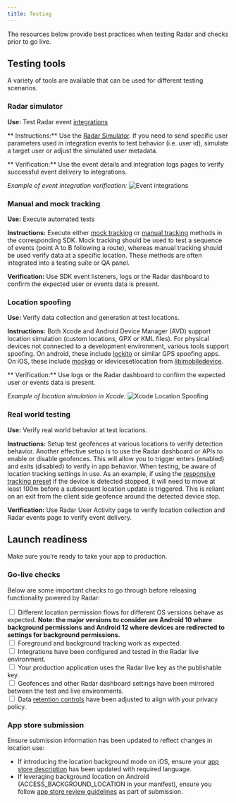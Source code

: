 ```yaml
---
title: Testing
---
```


The resources below provide best practices when testing Radar and checks prior to go live.

## Testing tools

A variety of tools are available that can be used for different testing scenarios.

### Radar simulator
**Use:** Test Radar event [integrations](/integrations)

** Instructions:**  Use the [Radar Simulator](/dashboard#simulator). If you need to send specific user parameters used in integration events to test behavior (i.e. user id), simulate a target user or adjust the simulated user metadata.

** Verification:**  Use the event details and integration logs pages to verify successful event delivery to integrations.

*Example of event integration verification:*
![Event integrations](/img/testing/event_integrations.png)

###  Manual and mock tracking
**Use:** Execute automated tests

**Instructions:**  Execute either [mock tracking](/sdk/ios#mock-tracking-for-testing) or [manual tracking](/sdk/ios#manual-tracking) methods in the corresponding SDK. Mock tracking should be used to test a sequence of events (point A to B following a route), whereas manual tracking should be used verify data at a specific location. These methods are often integrated into a testing suite or QA panel.

**Verification:**  Use SDK event listeners, logs or the Radar dashboard to confirm the expected user or events data is present.

### Location spoofing
**Use:** Verify data collection and generation at test locations.

**Instructions:** Both Xcode and Android Device Manager (AVD) support location simulation (custom locations, GPX or KML files).  For physical devices not connected to a development environment, various tools support spoofing. On android, these include [lockito](https://play.google.com/store/apps/details?id=fr.dvilleneuve.lockito) or similar GPS spoofing apps. On iOS, these include [mockgo](https://www.foneazy.com/mockgo-iphone-gps-spoofer/) or idevicesetlocation from [libimobiledevice](https://libimobiledevice.org/).

** Verification:**  Use logs or the Radar dashboard to confirm the expected user or events data is present.

*Example of location simulation in Xcode:*
![Xcode Location Spoofing](/img/testing/xcode_location_spoofing.png)

### Real world testing
**Use:** Verify real world behavior at test locations.

**Instructions:** Setup test geofences at various locations to verify detection behavior. Another effective setup is to use the Radar dashboard or APIs to enable or disable geofences. This will allow you to trigger enters (enabled) and exits (disabled) to verify in app behavior. When testing, be aware of location tracking settings in use. As an example, if using the [responsive tracking preset](/sdk/tracking#ios-presets) if the device is detected stopped, it will need to move at least 100m before a subsequent location update is triggered. This is reliant on an exit from the client side geofence around the detected device stop.

**Verification:** Use Radar User Activity page to verify location collection and Radar events page to verify event delivery.

## Launch readiness

Make sure you’re ready to take your app to production.

### Go-live checks

Below are some important checks to go through before releasing functionality powered by Radar:

<div><input type="checkbox" /> Different location permission flows for different OS versions behave as expected. <b>Note: the major versions to consider are Android 10 where background permissions and Android 12 where devices are redirected to settings for background permissions.</b></div>

<div><input type="checkbox" /> Foreground and background tracking work as expected.</div>

<div><input type="checkbox" /> Integrations have been configured and tested in the Radar live environment.</div>

<div><input type="checkbox" /> Your production application uses the Radar live key as the publishable key.</div>

<div><input type="checkbox" /> Geofences and other Radar dashboard settings have been mirrored between the test and live environments.</div>

<div><input type="checkbox" /> Data <a href="/faqs#what-is-radars-data-retention-policy">retention controls</a> have been adjusted to align with your privacy policy.</div>

### App store submission

Ensure submission information has been updated to reflect changes in location use:

- If introducing the location background mode on iOS, ensure your [app store description](/sdk/ios#submit-to-app-store) has been updated with required language.
- If leveraging background location on Android (ACCESS_BACKGROUND_LOCATION in your manifest), ensure you follow [app store review guidelines](https://radar.com/blog/guide-to-play-store-background-location-approval) as part of submission.
